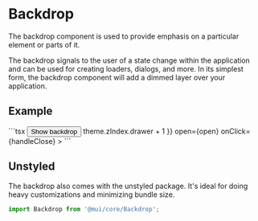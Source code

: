 
# Backdrop

<p className="description">
  The backdrop component is used to provide emphasis on a particular element or
  parts of it.
</p>

The backdrop signals to the user of a state change within the application and can be used for creating loaders, dialogs, and more.
In its simplest form, the backdrop component will add a dimmed layer over your application.

## Example

<SimpleBackdrop />
```tsx
<Button onClick={handleToggle}>Show backdrop</Button>
<Backdrop
  sx={{ color: '#fff', zIndex: (theme) => theme.zIndex.drawer + 1 }}
  open={open}
  onClick={handleClose}
>
  <CircularProgress color="inherit" />
</Backdrop>
```

## Unstyled

The backdrop also comes with the unstyled package.
It's ideal for doing heavy customizations and minimizing bundle size.

```js
import Backdrop from '@mui/core/Backdrop';
```
